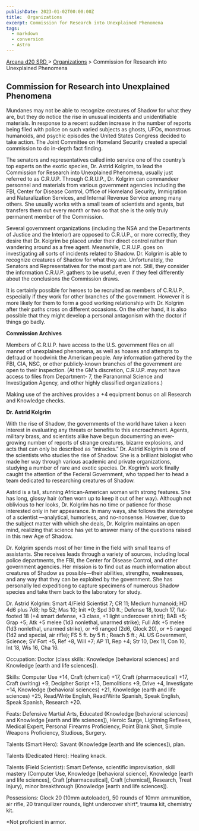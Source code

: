 ```yaml
---
publishDate: 2023-01-02T00:00:00Z
title:  Organizations
excerpt: Commission for Research into Unexplained Phenomena
tags:
  - markdown
  - conversion
  - Astro
---
```


[ Arcana d20 SRD ](/#arcanaD20) > [ Organizations](arcana-d20-srd-organizations-index) > Commission for Research into
Unexplained Phenomena

##  Commission for Research into Unexplained Phenomena

Mundanes may not be able to recognize creatures of Shadow for what they are,
but they do notice the rise in unusual incidents and unidentifiable materials.
In response to a recent sudden increase in the number of reports being filed
with police on such varied subjects as ghosts, UFOs, monstrous humanoids, and
psychic episodes the United States Congress decided to take action. The Joint
Committee on Homeland Security created a special commission to do in-depth
fact finding.

The senators and representatives called into service one of the country’s top
experts on the exotic species, Dr. Astrid Kolgrim, to lead the Commission for
Research into Unexplained Phenomena, usually just referred to as C.R.U.P.
Through C.R.U.P., Dr. Kolgrim can commandeer personnel and materials from
various government agencies including the FBI, Center for Disease Control,
Office of Homeland Security, Immigration and Naturalization Services, and
Internal Revenue Service among many others. She usually works with a small
team of scientists and agents, but transfers them out every month or two so
that she is the only truly permanent member of the Commission.

Several government organizations (including the NSA and the Departments of
Justice and the Interior) are opposed to C.R.U.P., or more correctly, they
desire that Dr. Kolgrim be placed under their direct control rather than
wandering around as a free agent. Meanwhile, C.R.U.P. goes on investigating
all sorts of incidents related to Shadow. Dr. Kolgrim is able to recognize
creatures of Shadow for what they are. Unfortunately, the Senators and
Representatives for the most part are not. Still, they consider the
information C.R.U.P. gathers to be useful, even if they feel differently about
the conclusions the Commission draws.

It is certainly possible for heroes to be recruited as members of C.R.U.P.,
especially if they work for other branches of the government. However it is
more likely for them to form a good working relationship with Dr. Kolgrim
after their paths cross on different occasions. On the other hand, it is also
possible that they might develop a personal antagonism with the doctor if
things go badly.

**Commission Archives**

Members of C.R.U.P. have access to the U.S. government files on all manner of
unexplained phenomena, as well as hoaxes and attempts to defraud or hoodwink
the American people. Any information gathered by the FBI, CIA, NSC, or other
publicly-known branches of the government are open to their inspection. (At
the GM’s discretion, C.R.U.P. may not have access to files from Department- 7,
the Paranormal Science and Investigation Agency, and other highly classified
organizations.)

Making use of the archives provides a +4 equipment bonus on all Research and
Knowledge checks.

**Dr. Astrid Kolgrim**

With the rise of Shadow, the governments of the world have taken a keen
interest in evaluating any threats or benefits to this encroachment. Agents,
military brass, and scientists alike have begun documenting an ever-growing
number of reports of strange creatures, bizarre explosions, and acts that can
only be described as “miracles.” Dr. Astrid Kolgrim is one of the scientists
who studies the rise of Shadow. She is a brilliant biologist who made her way
through various academic and private organizations, studying a number of rare
and exotic species. Dr. Kogrim’s work finally caught the attention of the
Federal Government, who tapped her to head a team dedicated to researching
creatures of Shadow.

Astrid is a tall, stunning African-American woman with strong features. She
has long, glossy hair (often worn up to keep it out of her way). Although not
oblivious to her looks, Dr. Kolgrim has no time or patience for those
interested only in her appearance. In many ways, she follows the stereotype of
a scientist —analytical, humorless, and no-nonsense. However, due to the
subject matter with which she deals, Dr. Kolgrim maintains an open mind,
realizing that science has yet to answer many of the questions raised in this
new Age of Shadow.

Dr. Kolgrim spends most of her time in the field with small teams of
assistants. She receives leads through a variety of sources, including local
police departments, the FBI, the Center for Disease Control, and other
government agencies. Her mission is to find out as much information about
creatures of Shadow as possible—their abilities, strengths, weaknesses, and
any way that they can be exploited by the government. She has personally led
expeditiong to capture specimens of numerous Shadow species and take them back
to the laboratory for study.

Dr. Astrid Kolgrim: Smart 4/Field Scientist 7; CR 11; Medium humanoid; HD 4d6
plus 7d8; hp 52; Mas 10; Init +0; Spd 30 ft.; Defense 18, touch 17, flat-
footed 18 (+4 smart defense, +3 class, +1 light undercover shirt); BAB +5;
Grap +5; Atk +5 melee (1d3 nonlethal, unarmed strike); Full Atk +5 melee (1d3
nonlethal, unarmed strike), or +6 ranged (2d6, Glock 20), or +5 ranged (1d2
and special, air rifle); FS 5 ft. by 5 ft.; Reach 5 ft.; AL US Government,
Science; SV Fort +5, Ref +8, Will +7; AP 11, Rep +4; Str 10, Dex 11, Con 10,
Int 18, Wis 16, Cha 16.

Occupation: Doctor (class skills: Knowledge [behavioral sciences] and
Knowledge [earth and life sciences]).

Skills: Computer Use +14, Craft (chemical) +17, Craft (pharmaceutical) +17,
Craft (writing) +9, Decipher Script +13, Demolitions +9, Drive +4, Investigate
+14, Knowledge (behavioral sciences) +21, Knowledge (earth and life sciences)
+25, Read/Write English, Read/Write Spanish, Speak English, Speak Spanish,
Research +20.

Feats: Defensive Martial Arts, Educated (Knowledge [behavioral sciences] and
Knowledge [earth and life sciences]), Heroic Surge, Lightning Reflexes,
Medical Expert, Personal Firearms Proficiency, Point Blank Shot, Simple
Weapons Proficiency, Studious, Surgery.

Talents (Smart Hero): Savant (Knowledge [earth and life sciences]), plan.

Talents (Dedicated Hero): Healing knack.

Talents (Field Scientist): Smart Defense, scientific improvisation, skill
mastery (Computer Use, Knowledge [behavioral science], Knowledge [earth and life sciences], Craft [pharmaceutical], Craft [chemical], Research, Treat
Injury), minor breakthrough (Knowledge [earth and life sciences]).

Possessions: Glock 20 (10mm autoloader), 50 rounds of 10mm ammunition, air
rifle, 20 tranquilizer rounds, light undercover shirt*, trauma kit, chemistry
kit.

*Not proficient in armor. 

